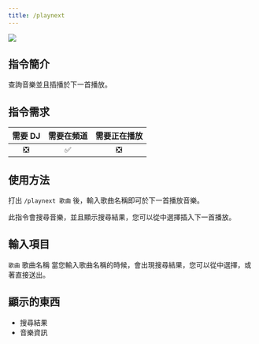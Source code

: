 ```yaml
---
title: /playnext
---
```

![](/docs/frogmusic/cmd/music/playnext.png)

## 指令簡介
<Info>
查詢音樂並且插播於下一首播放。
</Info>

## 指令需求
| 需要 DJ |	需要在頻道 | 需要正在播放 |
| :-----: | :-------: | :---------: |
|   ❎   |    ✅     |     ❎      |

## 使用方法
打出 `/playnext 歌曲` 後，輸入歌曲名稱即可於下一首播放音樂。

此指令會搜尋音樂，並且顯示搜尋結果，您可以從中選擇插入下一首播放。

## 輸入項目
`歌曲` 歌曲名稱
<Info>
當您輸入歌曲名稱的時候，會出現搜尋結果，您可以從中選擇，或著直接送出。
</Info>

## 顯示的東西
- 搜尋結果
- 音樂資訊